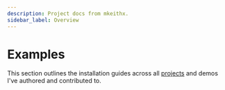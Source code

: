 ```yaml
---
description: Project docs from mkeithx.
sidebar_label: Overview
---
```





# Examples

This section outlines the installation guides across all [projects](/projects) and demos I've authored and contributed to.



<ProjectsDocsRow />